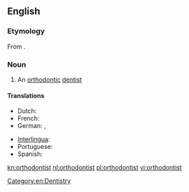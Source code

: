 ==English==

===Etymology===
From {{suffix|orthodontic|ist}}.

===Noun===
{{en-noun}}

# An [[orthodontic]] [[dentist]]

====Translations====
{{trans-top|orthodontic dentist}}
* Dutch: {{t+|nl|orthodontist}}
* French: {{t+|fr|orthodontiste|m|f}}
* German: {{t-|de|Kieferorthopäde|m}}, {{t-|de|Kieferorthopädin|f}}
{{trans-mid}}
* [[Interlingua]]: {{t-|ia|orthodontista}}
* Portuguese: {{t+|pt|ortodontista|m|f}}
* Spanish: {{t-|es|ortodoncista|m|f}}
{{trans-bottom}}

[[Category:en:Dentistry]]

[[kn:orthodontist]]
[[nl:orthodontist]]
[[pl:orthodontist]]
[[vi:orthodontist]]